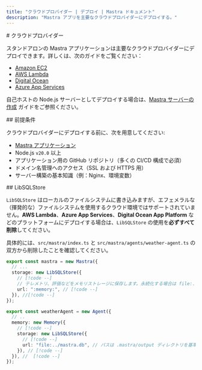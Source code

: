 ```yaml
---
title: "クラウドプロバイダー | デプロイ | Mastra ドキュメント"
description: "Mastra アプリを主要なクラウドプロバイダーにデプロイする。"
---
```


<div id="cloud-providers">
  # クラウドプロバイダー
</div>

スタンドアロンの Mastra アプリケーションは主要なクラウドプロバイダーにデプロイできます。詳しくは、次のガイドをご覧ください：

- [Amazon EC2](/docs/deployment/cloud-providers/amazon-ec2)
- [AWS Lambda](/docs/deployment/cloud-providers/aws-lambda)
- [Digital Ocean](/docs/deployment/cloud-providers/digital-ocean)
- [Azure App Services](/docs/deployment/cloud-providers/azure-app-services)

自己ホストの Node.js サーバーとしてデプロイする場合は、[Mastra サーバーの作成](/docs/deployment/server-deployment) ガイドをご参照ください。

<div id="prerequisites">
  ## 前提条件
</div>

クラウドプロバイダーにデプロイする前に、次を用意してください:

- [Mastra アプリケーション](/docs/getting-started/installation)
- Node.js `v20.0` 以上
- アプリケーション用の GitHub リポジトリ（多くの CI/CD 構成で必須）
- ドメイン名管理へのアクセス（SSL および HTTPS 用）
- サーバー構築の基本知識（例：Nginx、環境変数）

<div id="libsqlstore">
  ## LibSQLStore
</div>

`LibSQLStore` はローカルのファイルシステムに書き込みますが、エフェメラルな（揮発的な）ファイルシステムを使用するクラウド環境ではサポートされていません。**AWS Lambda**、**Azure App Services**、**Digital Ocean App Platform** などのプラットフォームにデプロイする場合は、`LibSQLStore` の使用を**必ずすべて削除**してください。

具体的には、`src/mastra/index.ts` と `src/mastra/agents/weather-agent.ts` の双方から削除したことを確認してください。

```typescript title="src/mastra/index.ts" showLineNumbers
export const mastra = new Mastra({
  // ...
  storage: new LibSQLStore({
    // [!code --]
    // テレメトリ、評価などをメモリストレージに保存します。永続化する場合は file:../mastra.db に変更してください // [!code --]
    url: ":memory:", // [!code --]
  }), //[!code --]
});
```

```typescript title="src/mastra/agents/weather-agent.ts" showLineNumbers
export const weatherAgent = new Agent({
  // ..
  memory: new Memory({
    // [!code --]
    storage: new LibSQLStore({
      // [!code --]
      url: "file:../mastra.db", // パスは .mastra/output ディレクトリを基準とした相対パスです // [!code --]
    }), // [!code --]
  }), //  [!code --]
});
```
